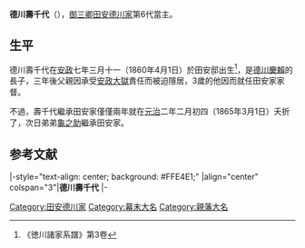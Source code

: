 {{日本武士
|名稱=德川壽千代
|時代=[[江戶時代|江戶時代]]末期
|出生=[[安政|安政]]七年三月十一（1860年4月1日）
|逝世=[[元治|元治]]二年二月初四（{{death date and age|1865|3|1|1860|4|1}}）
|戒名=英樹院殿慧觀普明大居士
|墓所=[[寬永寺|寬永寺]]凌雲院
|主君=[[德川家茂|德川家茂]]
|氏族=[[德川氏|德川氏]]（[[尾張德川家|尾張德川家]]→[[田安德川家|田安德川家]]）
|父母=父：[[德川慶賴|德川慶賴]]、母：高井氏
|兄弟='''壽千代'''、隆麿、[[德川家達|家達]]、{{link-ja|德川達孝|徳川達孝|達孝}}、興丸、{{link-ja|德川賴倫|徳川頼倫|賴倫}}
|姐妹=德川喜久姬、紫雲院、德川鎮姬（{{link-ja|酒井忠篤 (莊內藩主)|酒井忠篤 (庄内藩主)|酒井忠篤}}室）、德川鏡姬、德川春姬
}}
{{japanese|japanese=徳川 寿千代|kana=とくがわ ひさちよ|romaji=Tokugawa Takachiyo|kyujitai=德川 壽千代}}

'''德川壽千代'''（{{bd|1860年|4月1日|1865年|3月1日}}），[[御三卿|御三卿]][[田安德川家|田安德川家]]第6代當主。

==生平==
德川壽千代在[[安政|安政]]七年三月十一（1860年4月1日）於田安邸出生<ref>《徳川諸家系譜》第3卷</ref>，是[[德川慶賴|德川慶賴]]的長子，三年後父親因承受[[安政大獄|安政大獄]]責任而被迫隱居，3歲的他因而就任田安家家督。

不過，壽千代繼承田安家僅僅兩年就在[[元治|元治]]二年二月初四（1865年3月1日）夭折了，次日弟弟[[德川家達|龜之助]]繼承田安家。

==参考文献==
{{reflist}}

{{start box}}
|-style="text-align: center; background: #FFE4E1;"
|align="center" colspan="3"|'''德川壽千代'''
{{s-pre}}
|-
{{s-before|[[德川慶賴|德川慶賴]]}}
{{s-title|[[田安德川家|田安德川家]]當主|1863年－1865年}}
{{s-after|[[德川家達|德川龜之助]]}}
{{end box}}

{{田安德川家}}

[[Category:田安德川家|Category:田安德川家]]
[[Category:幕末大名|Category:幕末大名]]
[[Category:親藩大名|Category:親藩大名]]